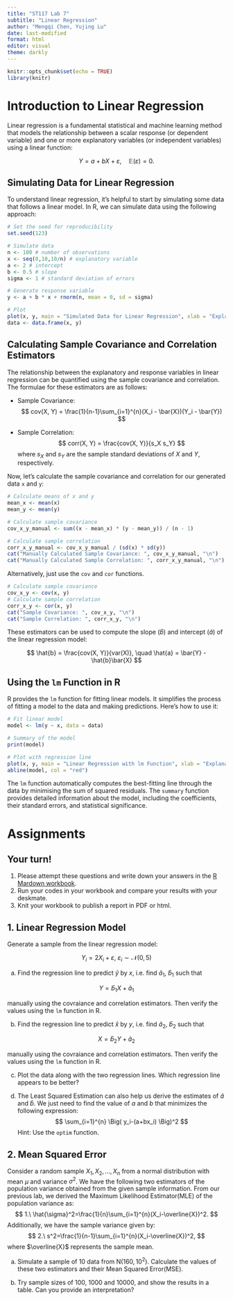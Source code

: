 ```yaml
---
title: "ST117 Lab 7"
subtitle: "Linear Regression"
author: "Mengqi Chen, Yujing Lu"
date: last-modified
format: html
editor: visual
theme: darkly
---
```


```r
knitr::opts_chunk$set(echo = TRUE)
library(knitr)
```

# Introduction to Linear Regression

Linear regression is a fundamental statistical and machine learning method that models the relationship between a scalar response (or dependent variable) and one or more explanatory variables (or independent variables) using a linear function:

$$
Y = a + bX + \varepsilon, \quad \mathbb{E}(\varepsilon) = 0.
$$

## Simulating Data for Linear Regression

To understand linear regression, it's helpful to start by simulating some data that follows a linear model. In R, we can simulate data using the following approach:

```r
# Set the seed for reproducibility
set.seed(123)

# Simulate data
n <- 100 # number of observations
x <- seq(0,10,10/n) # explanatory variable
a <- 2 # intercept
b <- 0.5 # slope
sigma <- 1 # standard deviation of errors

# Generate response variable
y <- a + b * x + rnorm(n, mean = 0, sd = sigma)

# Plot
plot(x, y, main = "Simulated Data for Linear Regression", xlab = "Explanatory Variable", ylab = "Response Variable")
data <- data.frame(x, y)
```

## Calculating Sample Covariance and Correlation Estimators

The relationship between the explanatory and response variables in linear regression can be quantified using the sample covariance and correlation. The formulae for these estimators are as follows:

-   Sample Covariance: $$
    cov(X, Y) = \frac{1}{n-1}\sum_{i=1}^{n}(X_i - \bar{X})(Y_i - \bar{Y})
    $$

-   Sample Correlation: $$
    corr(X, Y) = \frac{cov(X, Y)}{s_X s_Y}
    $$ where $s_X$ and $s_Y$ are the sample standard deviations of $X$ and $Y$, respectively.

Now, let's calculate the sample covariance and correlation for our generated data `x` and `y`:

```r
# Calculate means of x and y
mean_x <- mean(x)
mean_y <- mean(y)

# Calculate sample covariance
cov_x_y_manual <- sum((x - mean_x) * (y - mean_y)) / (n - 1)

# Calculate sample correlation
corr_x_y_manual <- cov_x_y_manual / (sd(x) * sd(y))
cat("Manually Calculated Sample Covariance: ", cov_x_y_manual, "\n")
cat("Manually Calculated Sample Correlation: ", corr_x_y_manual, "\n")
```

Alternatively, just use the `cov` and `cor` functions.

```r
# Calculate sample covariance
cov_x_y <- cov(x, y)
# Calculate sample correlation
corr_x_y <- cor(x, y)
cat("Sample Covariance: ", cov_x_y, "\n")
cat("Sample Correlation: ", corr_x_y, "\n")
```

These estimators can be used to compute the slope ($\hat{b}$) and intercept ($\hat{a}$) of the linear regression model:

$$
\hat{b} = \frac{cov(X, Y)}{var(X)}, \quad \hat{a} = \bar{Y} - \hat{b}\bar{X}
$$

## Using the `lm` Function in R

R provides the `lm` function for fitting linear models. It simplifies the process of fitting a model to the data and making predictions. Here's how to use it:

```r
# Fit linear model
model <- lm(y ~ x, data = data)

# Summary of the model
print(model)

# Plot with regression line
plot(x, y, main = "Linear Regression with lm Function", xlab = "Explanatory Variable", ylab = "Response Variable")
abline(model, col = "red")
```

The `lm` function automatically computes the best-fitting line through the data by minimising the sum of squared residuals. The `summary` function provides detailed information about the model, including the coefficients, their standard errors, and statistical significance.

# Assignments

::: callout-important
## Your turn!

1.  Please attempt these questions and write down your answers in the [R Mardown workbook](https://github.com/MengqiChenMC/ST117_Lab_notes/blob/main/lab_7_workbook.Rmd).
2.  Run your codes in your workbook and compare your results with your deskmate.
3.  Knit your workbook to publish a report in PDF or html.
:::

## 1. Linear Regression Model

Generate a sample from the linear regression model:

$$
Y_i = 2X_i + \varepsilon, \ \varepsilon_i \sim \mathcal{N}(0,5)
$$

(a) Find the regression line to predict $\hat{y}$ by $x$, i.e. find $\hat{a}_1$, $\hat{b}_1$ such that

$$
Y = \hat{b}_1 X + \hat{a} _1
$$

manually using the covraiance and correlation estimators. Then verify the values using the `lm` function in R.

(b) Find the regression line to predict $\hat{x}$ by $y$, i.e. find $\hat{a}_2$, $\hat{b}_2$ such that

$$
X = \hat{b}_2 Y + \hat{a}_2 
$$

manually using the covraiance and correlation estimators. Then verify the values using the `lm` function in R.

(c) Plot the data along with the two regression lines. Which regression line appears to be better?

(d) The Least Squared Estimation can also help us derive the estimates of $\hat{a}$ and $\hat{b}$. We just need to find the value of $a$ and $b$ that minimizes the following expression: $$
    \sum_{i=1}^{n} \Big( y_i-(a+bx_i) \Big)^2
    $$ Hint: Use the `optim` function.

## 2. Mean Squared Error

Consider a random sample $X_1,X_2,\ldots,X_n$ from a normal distribution with mean $\mu$ and variance $\sigma^2$. We have the following two estimators of the population variance obtained from the given sample information. From our previous lab, we derived the Maximum Likelihood Estimator(MLE) of the population variance as: $$
1.\ \hat{\sigma}^2=\frac{1}{n}\sum_{i=1}^{n}(X_i-\overline{X})^2.
$$ Additionally, we have the sample variance given by: $$
2.\ s^2=\frac{1}{n-1}\sum_{i=1}^{n}(X_i-\overline{X})^2,
$$ where $\overline{X}$ represents the sample mean.

(a) Simulate a sample of 10 data from $\text{N}(160,10^2)$. Calculate the values of these two estimators and their Mean Squared Error(MSE).

(b) Try sample sizes of 100, 1000 and 10000, and show the results in a table. Can you provide an interpretation?
